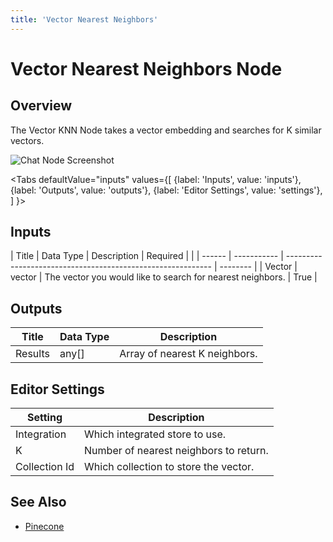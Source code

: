 ```yaml
---
title: 'Vector Nearest Neighbors'
---
```


# Vector Nearest Neighbors Node


## Overview

The Vector KNN Node takes a vector embedding and searches for K similar vectors.

![Chat Node Screenshot](./assets/vector-knn-node.png)

<Tabs
  defaultValue="inputs"
  values={[
    {label: 'Inputs', value: 'inputs'},
    {label: 'Outputs', value: 'outputs'},
    {label: 'Editor Settings', value: 'settings'},
  ]
}>

<TabItem value="inputs">

## Inputs

| Title  | Data Type   | Description                                                 | Required |                                                                                                                                                                |
| ------ | ----------- | ----------------------------------------------------------- | -------- |
| Vector | vector      | The vector you would like to search for nearest neighbors.  | True     |
</TabItem>

<TabItem value="outputs">

## Outputs

| Title    | Data Type | Description                   |
| -------- | --------- | ----------------------------- |
| Results  | any[]     | Array of nearest K neighbors. |

</TabItem>

<TabItem value="settings">

## Editor Settings

| Setting         | Description                            | 
| --------------- | -------------------------------------- | 
| Integration     | Which integrated store to use.         |
| K               | Number of nearest neighbors to return. |
| Collection Id   | Which collection to store the vector.  |


</TabItem>

</Tabs>

## See Also

- [Pinecone](../user-guide/plugins/built-in/pinecone.md)